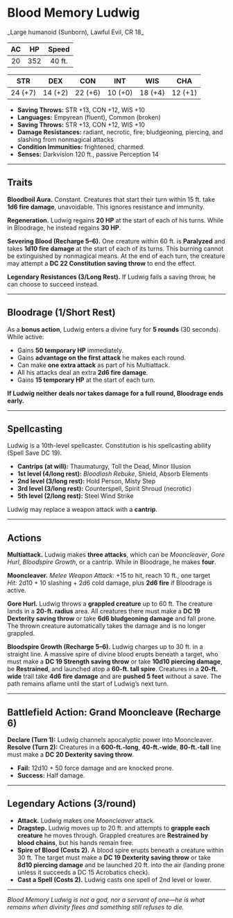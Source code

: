 # Blood Memory Ludwig

<FlexRenderer>
  <BlendedImage src='/library/images/LudwigFront.webp' alt='LudwigFront' />
  <BlendedImage src='/library/images/LudwigSide.webp' alt='LudwigSide' />
</FlexRenderer>
_Large humanoid (Sunborn), Lawful Evil, CR 18_

| **AC** | **HP** | **Speed** |
| :----: | :----: | :-------: |
|   20   |  352   |  40 ft.   |

| **STR** | **DEX** | **CON** | **INT** | **WIS** | **CHA** |
| :-----: | :-----: | :-----: | :-----: | :-----: | :-----: |
| 24 (+7) | 14 (+2) | 22 (+6) | 10 (+0) | 18 (+4) | 12 (+1) |

- **Saving Throws:** STR +13, CON +12, WIS +10
- **Languages:** Empyrean (fluent), Common (broken)
- **Saving Throws:** STR +13, CON +12, WIS +10
- **Damage Resistances:** radiant, necrotic, fire; bludgeoning, piercing, and slashing from nonmagical attacks
- **Condition Immunities:** frightened, charmed.
- **Senses:** Darkvision 120 ft., passive Perception 14

---

## Traits

**Bloodboil Aura.** Constant. Creatures that start their turn within 15 ft. take **1d6 fire damage**, unavoidable. This ignores resistance and immunity.

**Regeneration.** Ludwig regains **20 HP** at the start of each of his turns. While in Bloodrage, he instead regains **30 HP**.

**Severing Blood (Recharge 5–6).** One creature within 60 ft. is **Paralyzed** and takes **1d10 fire damage** at the start of each of its turns. This burning cannot be extinguished by nonmagical means. At the end of each turn, the creature may attempt a **DC 22 Constitution saving throw** to end the effect.

**Legendary Resistances (3/Long Rest).** If Ludwig fails a saving throw, he can choose to succeed instead.

---

## Bloodrage (1/Short Rest)

As a **bonus action**, Ludwig enters a divine fury for **5 rounds** (30 seconds). While active:

- Gains **50 temporary HP** immediately.
- Gains **advantage on the first attack** he makes each round.
- Can make **one extra attack** as part of his Multiattack.
- All his attacks deal an extra **2d6 fire damage**.
- Gains **15 temporary HP** at the start of each turn.

**If Ludwig neither deals nor takes damage for a full round, Bloodrage ends early.**

---

## Spellcasting

Ludwig is a 10th-level spellcaster. Constitution is his spellcasting ability (Spell Save DC 19).

- **Cantrips (at will):** Thaumaturgy, Toll the Dead, Minor Illusion
- **1st level (4/long rest):** _Bloodlash Rebuke_, Shield, Absorb Elements
- **2nd level (3/long rest):** Hold Person, Misty Step
- **3rd level (3/long rest):** Counterspell, Spirit Shroud (necrotic)
- **5th level (2/long rest):** Steel Wind Strike

Ludwig may replace a weapon attack with a **cantrip**.

---

## Actions

**Multiattack.** Ludwig makes **three attacks**, which can be _Mooncleaver_, _Gore Hurl_, _Bloodspire Growth_, or a cantrip. While in Bloodrage, he makes **four**.

**Mooncleaver.** _Melee Weapon Attack:_ +15 to hit, reach 10 ft., one target  
_Hit:_ 2d10 + 10 slashing + 2d6 cold damage, plus **2d6 fire** if Bloodrage is active.

**Gore Hurl.** Ludwig throws a **grappled creature** up to 60 ft. The creature lands in a **20-ft. radius** area. All creatures there must make a **DC 19 Dexterity saving throw** or take **6d6 bludgeoning damage** and fall prone. The thrown creature automatically takes the damage and is no longer grappled.

**Bloodspire Growth (Recharge 5–6).** Ludwig charges up to 30 ft. in a straight line. A massive spire of divine blood erupts beneath a target, who must make a **DC 19 Strength saving throw** or take **10d10 piercing damage**, be **Restrained**, and launched atop a **60-ft. tall spire**. Creatures in a **20-ft. wide** trail take **4d6 fire damage** and are **pushed 5 feet** without a save. The path remains aflame until the start of Ludwig’s next turn.

---

## Battlefield Action: Grand Mooncleave (Recharge 6)

**Declare (Turn 1):** Ludwig channels apocalyptic power into Mooncleaver.  
**Resolve (Turn 2):** Creatures in a **600-ft.-long**, **40-ft.-wide**, **80-ft.-tall** line must make a **DC 20 Dexterity saving throw**.

- **Fail:** 12d10 + 50 force damage and are knocked prone.
- **Success:** Half damage.

---

## Legendary Actions (3/round)

- **Attack.** Ludwig makes one _Mooncleaver_ attack.
- **Dragstep.** Ludwig moves up to 20 ft. and attempts to **grapple each creature** he moves through. Grappled creatures are **Restrained by blood chains**, but his hands remain free.
- **Spire of Blood (Costs 2).** A blood spire erupts beneath a creature within 30 ft. The target must make a **DC 19 Dexterity saving throw** or take **8d10 piercing damage** and be launched 20 ft. into the air (landing prone unless it succeeds a DC 15 Acrobatics check).
- **Cast a Spell (Costs 2).** Ludwig casts one spell of 2nd level or lower.

---

_Blood Memory Ludwig is not a god, nor a servant of one—he is what remains when divinity flees and something still refuses to die._
